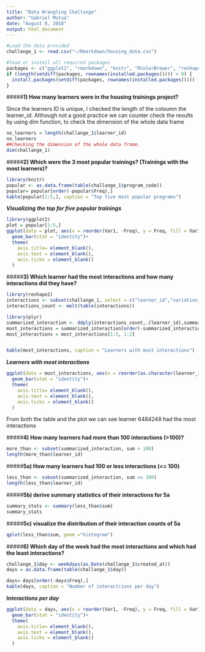 ```yaml
---
title: "Data Wrangling Challange"
author: "Gabriel Mutua"
date: "August 8, 2018"
output: html_document
---
```


```r
#Load the data provided
challange_1 <- read.csv("~/Rmarkdown/housing_data.csv")
```

```r
#load or install all required packages
packages <- c("ggplot2", "rmarkdown", "knitr", "RColorBrewer", "reshape2", "plyr")
if (length(setdiff(packages, rownames(installed.packages()))) > 0) {
  install.packages(setdiff(packages, rownames(installed.packages())))  
}
```


#####**1) How many learners were in the housing trainings project?**

Since the learners ID is unique, I checked the length of the coloumn the learner_id. Although not a good practice we can counter check the results by using dim function, to check the dimension of the whole data frame

```r
no_learners = length(challange_1$learner_id)
no_learners
##checking the dimension of the whole data frame.
dim(challange_1)
```

#####**2) Which were the 3 most popular trainings? (Trainings with the most learners)?**

```r
library(knitr)
popular <- as.data.frame(table(challange_1$program_code))
popular= popular[order(-popular$Freq),]
kable(popular[1:5,], caption = "Top five most popular programs")

```

***Visualizing the top for five popular trainings***

```r
library(ggplot2)
plot = popular[1:5,]
ggplot(data = plot, aes(x = reorder(Var1, -Freq), y = Freq, fill = Var1))+
  geom_bar(stat = "identity")+
  theme(
    axis.title= element_blank(),
    axis.text = element_blank(),
    axis.ticks = element_blank()
  )
```

#####**3) Which learner had the most interactions and how many interactions did they have?**

```r
library(reshape2)
interactions <- subset(challange_1, select = c("learner_id","variation_code"))
interactions_count <- melt(table(interactions))

library(plyr)
summarized_interaction <- ddply(interactions_count,.(learner_id),summarize,sum=sum(value),number=length(learner_id))
most_interactions = summarized_interaction[order(-summarized_interaction$sum),]
most_interactions = most_interactions[1:5, 1:2]


kable(most_interactions, caption = "Learners with most interactions")

```

***Learners with most interactions***

```r
ggplot(data = most_interactions, aes(x = reorder(as.character(learner_id),-sum), y = sum, fill = as.character(learner_id)))+
  geom_bar(stat = "identity")+
  theme(
    axis.title= element_blank(),
    axis.text = element_blank(),
    axis.ticks = element_blank()
  )
```

From both the table and the plot we can see learner 6484248 had the most interactions

#####**4) How many learners had more than 100 interactions (>100)? **

```r
more_than <- subset(summarized_interaction, sum > 100)
length(more_than$learner_id)
```

#####**5a) How many learners had 100 or less interactions (<= 100) **

```r
less_than <- subset(summarized_interaction, sum <= 100)
length(less_than$learner_id)
```


#####**5b) derive summary statistics of their interactions for 5a **
```r
summary_stats <- summary(less_than$sum)
summary_stats
```

#####**5c) visualize the distribution of their interaction counts of 5a **

```r
qplot(less_than$sum, geom ="histogram")
```

#####**6) Which day of the week had the most interactions and which had the least interactions?**

```r
challange_1$day <- weekdays(as.Date(challange_1$created_at))
days = as.data.frame(table(challange_1$day))

days= days[order(-days$Freq),]
kable(days, caption = "Number of interactrions per day")
```

***Interactions per day***

```r
ggplot(data = days, aes(x = reorder(Var1, -Freq), y = Freq, fill = Var1))+
  geom_bar(stat = "identity")+
  theme(
    axis.title= element_blank(),
    axis.text = element_blank(),
    axis.ticks = element_blank()
  )
```

